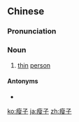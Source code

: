 ==Chinese==
{{zh-forms}}

===Pronunciation===
{{zh-pron
|m=shòuzi
|cat=n
}}

===Noun===
{{zh-noun}}

# [[thin]] [[person]]

====Antonyms====
* {{zh-l|胖子}}

{{zh-cat|Advanced}}

[[ko:瘦子]]
[[ja:瘦子]]
[[zh:瘦子]]